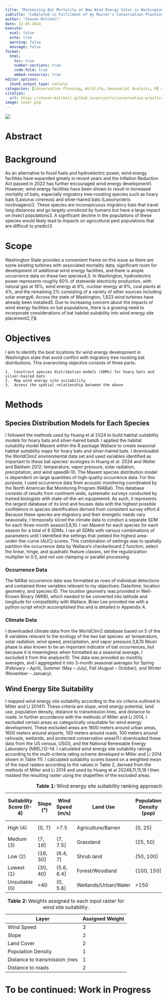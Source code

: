 ```yaml
---
title: "Minimizing Bat Mortality at New Wind Energy Sites in Washington State"
subtitle: "Completed in Fulfilment of my Master's Conservation Planning Practicum"
author: "Steven Mitchell"
date: 12-05-2024
execute: 
  eval: false
  echo: true
  warning: false
  message: false
format:
  html:
    toc: true
    number-sections: true
    code-fold: true
    embed-resources: true
editor_options: 
  chunk_output_type: console
categories: [Conservation Planning, Wildlife, Geospatial Analysis, R] # self-defined categories
citation: 
  url: https://steven-mitchell.github.io/projects/conservation-practicum-bats-and-wind-energy/ 
image: cover.png
---
```


![](cover.png)

# Abstract

# Background

As an alternative to fossil fuels and hydroelectric power, wind energy facilities have expanded greatly in recent years and the Inflation Reduction Act passed in 2022 has further encouraged wind energy development1. However, wind energy facilities have been shown to result in increased mortality of bats, especially migratory tree-roosting species such as hoary bats (Lasiurus cinereus) and silver-haired bats (Lasionycteris noctivagans)2. These species are inconspicuous migratory bats that travel long distances and go largely unnoticed by humans but have a large impact on insect populations3. A significant decline in the populations of these species would likely lead to impacts on agricultural pest populations that are difficult to predict3.

# Scope

Washington State provides a convenient frame on this issue as there are some existing turbines with associated mortality data, significant room for development of additional wind energy facilities, and there is ample occurrence data on these two species4,5. In Washington, hydroelectric power represents roughly 60% of statewide electricity production, with natural gas at 18%, wind energy at 8%, nuclear energy at 8%, coal plants at 4%, and the remaining 2% consisting of a variety of other sources including solar energy6. Across the state of Washington, 1,823 wind turbines have already been installed5. Due to increasing concern about the impacts of wind energy facilities on bat populations, there is a growing need to incorporate considerations of bat habitat suitability into wind energy site placement2,7,8. 

# Objectives

I aim to identify the best locations for wind energy development in Washington state that avoid conflict with migratory tree roosting bat distributions. This overarching objective consists of three parts: 

    1.	Construct species distribution models (SDMs) for hoary bats and silver-haired bats
    2.	Map wind energy site suitability
    3.	Assess the spatial relationship between the above 

# Methods

## Species Distribution Models for Each Species

I followed the methods used by Huang et al 2024 to build habitat suitability models for hoary bats and silver-haired bats8. I applied the habitat suitability model Maxent within the R package Wallace to create seasonal habitat suitability maps for hoary bats and silver-haired bats. I downloaded the WorldClim2 environmental data set and used variables identified as important to these bat species’ ecologies in Huang et al. 2024 and Weller and Baldwin 2012: temperature,  vapor pressure, solar radiation, precipitation, and wind speed8–10. 
The Maxent species distribution model is dependent on large quantities of high-quality occurrence data. For this purpose, I used occurrence data from acoustic monitoring coordinated by the North American Bat Monitoring Program (NABat). This database consists of results from continent-wide, systematic surveys conducted by trained biologists with state-of-the-art equipment4. As such, it represents the largest database of its kind and houses data with the highest possible confidence in species identification derived from consistent survey effort.4 Because these species are migratory and their energetic needs vary seasonally, I temporally sliced the climate data to conduct a separate SDM for each three-month season3,8,10.
I ran Maxent for each species for each season for a total of 8 SDMs. I ran all SDMs with various combinations of parameters until I identified the settings that yielded the highest area-under-the-curve (AUC) scores. This combination of settings was to spatially partition the occurrence data by Wallace’s checkerboard 2 function, select the linear, hinge, and quadratic feature classes, set the regularization multiplier to 0.5, and not use clamping or parallel processing.

### Occurrence Data

The NABat occurrence data was formatted as rows of individual detections and contained three variables relevant to my objectives: Date/time, location geometry, and species ID. The location geometry was provided in Well-Known Binary (WKB), which needed to be converted into latitude and longitude for compatibility with Wallace. Brian Lee provided me with a python script which accomplished this and is detailed in Appendix A. 

### Climate Data 

I downloaded climate data from the WorldClim2 database based on 5 of the 6 variables relevant to the ecology of the two bat species: air temperature, solar radiation, wind speed, precipitation, and vapor pressure.3,8,10 Moon phase is also known to be an important indicator of bat occurrences, but because it is meaningless when formatted as a seasonal average, I excluded it from this analysis10. The data was provided as monthly averages, and I aggregated it into 3-month seasonal averages for Spring (February – April), Summer (May – July), Fall (August – October), and Winter (November – January). 

##	Wind Energy Site Suitability 

I mapped wind energy site suitability according to the six criteria outlined in Miller and Li 201411. These criteria are slope, wind energy potential, land use, population density, distance to transmission lines, and distance to roads. In further accordance with the methods of Miller and Li 2014, I excluded certain areas as categorically unsuitable for wind energy development. These excluded areas are 1600 meters around urban areas, 1600 meters around airports, 100 meters around roads, 100 meters around railroads, wetlands, and protected conservation areas11.I downloaded these data from the US census, USGS, and the National Renewable Energy Laboratory (NREL)12–14. I calculated wind energy site suitability ratings according to the multi-criteria rating scheme developed in Miller and Li 2014 shown in Table 111. I calculated suitability scores based on a weighted mean of the input rasters according to the values in Table 2, derived from the methods of Miller and Li 2014 and used by Huang et al 20248,11,15,16  I then masked the resulting raster using the shapefiles of the excluded areas.

|Suitability Score (0-4) | Slope (°) | Wind Speed (m/s) | Land Use | Population Density (pop)  | Distance to Transmission Lines (m) | Distance to Major Road (m) |
|---|---|---|---|---|---|---|---|
| High (4) |	[0, 7] |	>7.5	| Agriculture/Barren |	(0, 25] |	(0, 5000] |	(0, 1000] |
| Medium (3)	| (7, 16]	| (7, 7.5]	| Grassland	| (25, 50]	| (5000, 10000]	| (1000, 2500] |
| Low (2)	| (16, 30]	| (6.4, 7] |	Shrub land |	(50, 100] | (10000, 15000]	| (2500, 5000] |
| Lowest (1)	| (30, 40]	| (5.6, 6.4]	| Forest/Woodland |	(100, 150]	| (15000, 20000]	| (5000, 10000] |
| Unsuitable (0)	| >40 |	(0, 5.6]	| Wetlands/Urban/Water |	>150	| >20000 |	>10000 |

: **Table 1:** Wind energy site suitability ranking approach for input rasters.

| Layer | Assigned Weight |
|---|---|
| Wind Speed | 3 |
|Slope | 2 |
| Land Cover | 2 |
| Population Density | 1 |
|Distance to transmission ;ines | 1 |
| Distance to roads | 2 |

: **Table 2:** Weights assigned to each input raster for wind site suitability.

# To be continued: Work in Progress
